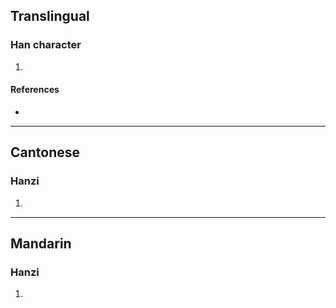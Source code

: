 {{character info/new}}
==Translingual==

===Han character===
{{Han char|rn=75|rad=木|as=05|sn=9|four=|canj=DJT|ids=⿰木卉}}

# {{defn|Han|sort=木05}}

====References====
* {{Han ref|kx=0518.020|dkj=14597|dj=0906.020|hdz=21176.130|uh=67BF|ud=26559}}

----

==Cantonese==

===Hanzi===
{{yue-hanzi|jyut=[[jip6]], [[jit6]]|y=yip6, yit6}}

# {{defn|lang=yue|sort=木05}}

----

==Mandarin==

===Hanzi===
{{cmn-hanzi|pin=[[niè]] ([[nie4]])|wg=nieh<sup>4</sup>}}

# {{defn|lang=cmn|sort=木05}}